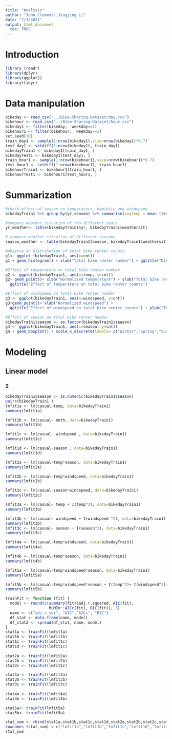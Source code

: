 ```yaml
---
title: "Analysis"
author: "John Clements_Jingjing Li"
date: "7/1/2021"
output: html_document
  toc: TRUE
---
```

# Introduction  

```r
library (readr)
library(dplyr)
library(ggplot2)
library(tidyr)
```

# Data manipulation  
```r
bikeday <- read_csv("../Bike-Sharing-Dataset/day.csv")
bikehour <- read_csv("../Bike-Sharing-Dataset/hour.csv")
bikeday1 <- filter(bikeday,  weekday==1)
bikehour1 <- filter(bikehour,  weekday==1)
set.seed(10)
train_day1 <- sample(1:nrow(bikeday1),size=nrow(bikeday1)*0.7)
test_day1 <- setdiff(1:nrow(bikeday1), train_day1)
bikedayTrain1 <- bikeday1[train_day1, ]
bikedayTest1 <- bikeday1[test_day1, ]
train_hour1 <- sample(1:nrow(bikehour1),size=nrow(bikehour1)*0.7)
test_hour1 <- setdiff(1:nrow(bikehour1), train_hour1)
bikehourTrain1 <- bikehour1[train_hour1, ]
bikehourTest1 <- bikehour1[test_hour1, ]
```
# Summarization  
```r
#check effect of season on temperature, humidity and windspeed
bikedayTrain1 %>% group_by(yr,season) %>% summarise(avgtemp = mean (temp), sdtemp = sd (temp), avghum = mean(hum), sdhum = sd (hum), avgwindspd= mean(windspeed),sdwindspd=sd(windspeed) )

#compare weather situation of two different years
yr_weather<- table(bikedayTrain1$yr, bikedayTrain1$weathersit)

# compare weather situation of different seasons
season_weather <- table(bikedayTrain1$season, bikedayTrain1$weathersit)

#observe on distribution of total bike renter counts
g1<- ggplot (bikedayTrain1, aes(x=cnt))
g1 + geom_histogram() + xlab("total bike renter number") + ggtitle("Distribution of total bike renter counts")

#Effect of temperature on total bike renter number
g2 <- ggplot(bikedayTrain1, aes(x=temp, y=cnt))
g2+ geom_point()+ xlab("Normalized temperature") + ylab("Total bike renter number") + 
  ggtitle("Effect of temperature on total bike renter counts")

#Effect of windspeed on total bike renter number
g3 <- ggplot(bikedayTrain1, aes(x=windspeed, y=cnt))
g3+geom_point()+ xlab("Normalized windspeed") + 
  ggtitle("Effect of windspeed on total bike renter counts") + ylab("Total bike renter number")

#Effect of season on total bike renter number
bikedayTrain1$season <- as.factor(bikedayTrain1$season)
g4 <- ggplot(bikedayTrain1, aes(x=season, y=cnt))
g4 + geom_boxplot() + scale_x_discrete(labels= c("Winter","Spring","Summer","Fall")) + ylab("Total bike renter number") + ggtitle("Effect of season on total bike renter counts")
```
# Modeling
## Linear model 
### 2 
```r
bikedayTrain1$season <- as.numeric(bikedayTrain1$season)
pairs(bikedayTrain1 )
lmfit1a <- lm(casual~temp, data=bikedayTrain1)
summary(lmfit1a)

lmfit1b <- lm(casual~ mnth, data=bikedayTrain1)
summary(lmfit1b) 

lmfit1c <- lm(casual~ windspeed , data=bikedayTrain1)
summary(lmfit1c) 

lmfit1d <- lm(casual~season , data=bikedayTrain1)
summary(lmfit1d) 

lmfit2a <- lm(casual~temp*season, data=bikedayTrain1)
summary(lmfit2a)

lmfit2b <- lm(casual~temp*windspeed, data=bikedayTrain1)
summary(lmfit2b)

lmfit2c <- lm(casual~season*windspeed, data=bikedayTrain1)
summary(lmfit2c)

lmfit3a <- lm(casual~ temp + I(temp^2), data=bikedayTrain1)
summary(lmfit3a) 

lmfit3b <- lm(casual~ windspeed + I(windspeed ^2), data=bikedayTrain1)
summary(lmfit3b)
lmfit3c <- lm(casual~ season + I(season^2), data=bikedayTrain1)
summary(lmfit3c) 

lmfit4a <- lm(casual~temp*windspeed, data=bikedayTrain1)
summary(lmfit4a)

lmfit4b <- lm(casual~temp*season, data=bikedayTrain1)
summary(lmfit4b)

lmfit5a <- lm(casual~temp*windspeed*season, data=bikedayTrain1)
summary(lmfit5a)

lmfit5b <- lm(casual~temp*windspeed*season + I(temp^2)+ I(windspeed^2)+ I(season^2), data=bikedayTrain1)
summary(lmfit5b)

trainFit <- function (fit) {
  model <- round(c(summary(fit)$adj.r.squared, AIC(fit), 
                   MuMIn::AICc(fit), BIC(fit)), 3)
  name <- c("adj.r.sqr", "AIC","AICc", "BIC")
  df_stat <- data.frame(name, model)
  df_stat2 <- spread(df_stat, name, model)
}
stat1a <- trainFit(lmfit1a)
stat1b <- trainFit(lmfit1b)
stat1c <- trainFit(lmfit1c)
stat1d <- trainFit(lmfit1c)
  
stat2a <- trainFit(lmfit2a)
stat2b <- trainFit(lmfit2b)
stat2c <- trainFit(lmfit2c)

stat3a <- trainFit(lmfit3a)
stat3b <- trainFit(lmfit3b)
stat3c <- trainFit(lmfit3c)
    
stat4a <- trainFit(lmfit4a)        
stat4b <- trainFit(lmfit4b) 

stat5a<- trainFit(lmfit5a)
stat5b<- trainFit(lmfit5a)

stat_sum <- rbind(stat1a,stat1b,stat1c,stat1d,stat2a,stat2b,stat2c,stat3a,stat3b,stat3c,stat4a,stat4b,stat5a,stat5b)
rownames (stat_sum) <-c("lmfit1a","lmfit1b","lmfit1c","lmfit1d","lmfit2a","lmfit2b","lmfit2c", "lmfit3a","lmfit3b","lmfit3c","lmfit4a","lmfit4b","lmfit5a","lmfit5b") 
stat_sum 
```

